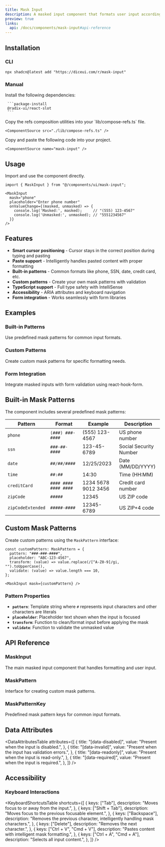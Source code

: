 ```yaml
---
title: Mask Input
description: A masked input component that formats user input according to predefined patterns like phone numbers, dates, and credit cards.
preview: true
links:
  api: /docs/components/mask-input#api-reference
---
```


<ComponentTabs name="mask-input-demo" />

## Installation

### CLI

```package-install
npx shadcn@latest add "https://diceui.com/r/mask-input"
```

### Manual

<Steps>
  <Step>
     Install the following dependencies:

     ```package-install
     @radix-ui/react-slot
     ```
  </Step>
  <Step>
    Copy the refs composition utilities into your `lib/compose-refs.ts` file.

    <ComponentSource src="./lib/compose-refs.ts" />
  </Step>
  <Step>
    Copy and paste the following code into your project.

    <ComponentSource name="mask-input" />
  </Step>
</Steps>

## Usage

Import and use the component directly.

```tsx
import { MaskInput } from "@/components/ui/mask-input";

<MaskInput 
  mask="phone" 
  placeholder="Enter phone number"
  onValueChange={(masked, unmasked) => {
    console.log('Masked:', masked);     // "(555) 123-4567"
    console.log('Unmasked:', unmasked); // "5551234567"
  }}
/>
```

## Features

- **Smart cursor positioning** - Cursor stays in the correct position during typing and pasting
- **Paste support** - Intelligently handles pasted content with proper formatting
- **Built-in patterns** - Common formats like phone, SSN, date, credit card, etc.
- **Custom patterns** - Create your own mask patterns with validation
- **TypeScript support** - Full type safety with IntelliSense
- **Accessibility** - ARIA attributes and keyboard navigation
- **Form integration** - Works seamlessly with form libraries

## Examples

### Built-in Patterns

Use predefined mask patterns for common input formats.

<ComponentTabs name="mask-input-patterns-demo" />

### Custom Patterns

Create custom mask patterns for specific formatting needs.

<ComponentTabs name="mask-input-custom-demo" />

### Form Integration

Integrate masked inputs with form validation using react-hook-form.

<ComponentTabs name="mask-input-form-demo" />

## Built-in Mask Patterns

The component includes several predefined mask patterns:

| Pattern | Format | Example | Description |
|---------|--------|---------|-------------|
| `phone` | `(###) ###-####` | (555) 123-4567 | US phone number |
| `ssn` | `###-##-####` | 123-45-6789 | Social Security Number |
| `date` | `##/##/####` | 12/25/2023 | Date (MM/DD/YYYY) |
| `time` | `##:##` | 14:30 | Time (HH:MM) |
| `creditCard` | `#### #### #### ####` | 1234 5678 9012 3456 | Credit card number |
| `zipCode` | `#####` | 12345 | US ZIP code |
| `zipCodeExtended` | `#####-####` | 12345-6789 | US ZIP+4 code |

## Custom Mask Patterns

Create custom patterns using the `MaskPattern` interface:

```tsx
const customPattern: MaskPattern = {
  pattern: "###-###-####",
  placeholder: "ABC-123-4567",
  transform: (value) => value.replace(/[^A-Z0-9]/gi, "").toUpperCase(),
  validate: (value) => value.length === 10,
};

<MaskInput mask={customPattern} />
```

### Pattern Properties

- **`pattern`**: Template string where `#` represents input characters and other characters are literals
- **`placeholder`**: Placeholder text shown when the input is focused
- **`transform`**: Function to clean/format input before applying the mask
- **`validate`**: Function to validate the unmasked value

## API Reference

### MaskInput

The main masked input component that handles formatting and user input.

<AutoTypeTable
  path="./types/docs/mask-input.ts"
  name="MaskInputProps"
/>

### MaskPattern

Interface for creating custom mask patterns.

<AutoTypeTable
  path="./types/docs/mask-input.ts"
  name="MaskPattern"
/>

### MaskPatternKey

Predefined mask pattern keys for common input formats.

<AutoTypeTable
  path="./types/docs/mask-input.ts"
  name="MaskPatternKey"
/>

## Data Attributes

<DataAttributesTable
  attributes={[
    {
      title: "[data-disabled]",
      value: "Present when the input is disabled.",
    },
    {
      title: "[data-invalid]",
      value: "Present when the input has validation errors.",
    },
    {
      title: "[data-readonly]",
      value: "Present when the input is read-only.",
    },
    {
      title: "[data-required]",
      value: "Present when the input is required.",
    },
  ]}
/>

## Accessibility

### Keyboard Interactions

<KeyboardShortcutsTable
  shortcuts={[
    {
      keys: ["Tab"],
      description: "Moves focus to or away from the input.",
    },
    {
      keys: ["Shift + Tab"],
      description: "Moves focus to the previous focusable element.",
    },
    {
      keys: ["Backspace"],
      description: "Removes the previous character, intelligently handling mask characters.",
    },
    {
      keys: ["Delete"],
      description: "Removes the next character.",
    },
    {
      keys: ["Ctrl + V", "Cmd + V"],
      description: "Pastes content with intelligent mask formatting.",
    },
    {
      keys: ["Ctrl + A", "Cmd + A"],
      description: "Selects all input content.",
    },
  ]}
/>
